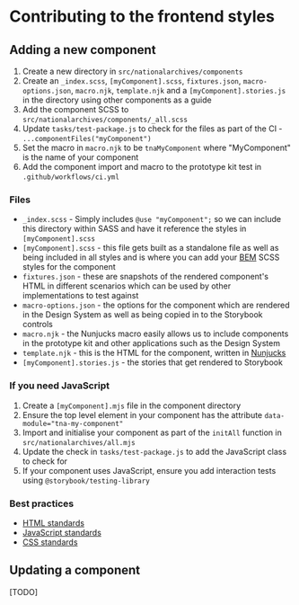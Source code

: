 
<Meta title="Development/Contributing" />

# Contributing to the frontend styles

## Adding a new component

1. Create a new directory in `src/nationalarchives/components`
1. Create an `_index.scss`, `[myComponent].scss`, `fixtures.json`, `macro-options.json`, `macro.njk`, `template.njk` and a `[myComponent].stories.js` in the directory using other components as a guide
1. Add the component SCSS to `src/nationalarchives/components/_all.scss`
1. Update `tasks/test-package.js` to check for the files as part of the CI - `...componentFiles("myComponent")`
1. Set the macro in `macro.njk` to be `tnaMyComponent` where "MyComponent" is the name of your component
1. Add the component import and macro to the prototype kit test in `.github/workflows/ci.yml`

### Files

- `_index.scss` - Simply includes `@use "myComponent";` so we can include this directory within SASS and have it reference the styles in `[myComponent].scss`
- `[myComponent].scss` - this file gets built as a standalone file as well as being included in all styles and is where you can add your [BEM](https://getbem.com/) SCSS styles for the component
- `fixtures.json` - these are snapshots of the rendered component's HTML in different scenarios which can be used by other implementations to test against
- `macro-options.json` - the options for the component which are rendered in the Design System as well as being copied in to the Storybook controls
- `macro.njk` - the Nunjucks macro easily allows us to include components in the prototype kit and other applications such as the Design System
- `template.njk` - this is the HTML for the component, written in [Nunjucks](https://mozilla.github.io/nunjucks/)
- `[myComponent].stories.js` - the stories that get rendered to Storybook

### If you need JavaScript

1. Create a `[myComponent].mjs` file in the component directory
1. Ensure the top level element in your component has the attribute `data-module="tna-my-component"`
1. Import and initialise your component as part of the `initAll` function in `src/nationalarchives/all.mjs`
1. Update the check in `tasks/test-package.js` to add the JavaScript class to check for
1. If your component uses JavaScript, ensure you add interaction tests using `@storybook/testing-library`

### Best practices

- [HTML standards](https://nationalarchives.github.io/developer-handbook/technology/html/)
- [JavaScript standards](https://nationalarchives.github.io/developer-handbook/technology/javascript/)
- [CSS standards](https://nationalarchives.github.io/developer-handbook/technology/css/)

## Updating a component

[TODO]
